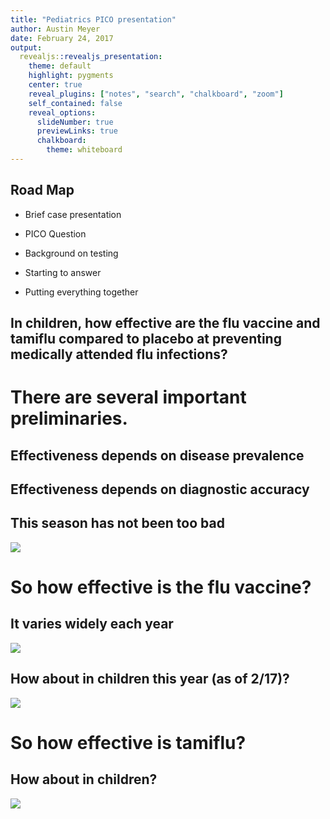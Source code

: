 ```yaml
---
title: "Pediatrics PICO presentation"
author: Austin Meyer
date: February 24, 2017
output: 
  revealjs::revealjs_presentation:
    theme: default
    highlight: pygments
    center: true
    reveal_plugins: ["notes", "search", "chalkboard", "zoom"]
    self_contained: false
    reveal_options:
      slideNumber: true
      previewLinks: true
      chalkboard: 
        theme: whiteboard
---
```

  
## Road Map

- Brief case presentation

- PICO Question

- Background on testing

- Starting to answer

- Putting everything together

## In children, how effective are the flu vaccine and tamiflu compared to placebo at **preventing** medically attended flu infections?

# There are several important preliminaries.

## Effectiveness depends on disease prevalence

## Effectiveness depends on diagnostic accuracy

## This season has not been too bad

![](files/PedFluDeath_WeeklyImage.jpeg)

# So how effective is the flu vaccine?

## It varies widely each year
![](files/vaccine-effectiveness-table-2016.png)

## How about in children this year (as of 2/17)?

![](files/bydemo.png)

# So how effective is tamiflu?

## How about in children?

![](files/tamiflu_effectiveness_children.png)
